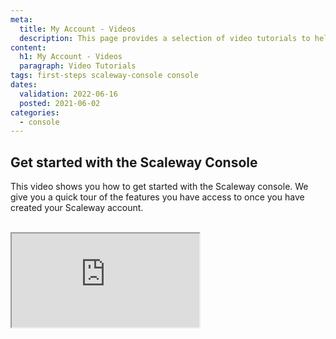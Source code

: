 ```yaml
---
meta:
  title: My Account - Videos
  description: This page provides a selection of video tutorials to help you get started with the Scaleway console.
content:
  h1: My Account - Videos
  paragraph: Video Tutorials
tags: first-steps scaleway-console console
dates:
  validation: 2022-06-16
  posted: 2021-06-02
categories:
  - console
---
```


## Get started with the Scaleway Console

This video shows you how to get started with the Scaleway console. We give you a quick tour of the features you have access to once you have created your Scaleway account.

<br />  
<Iframe src="https://www.youtube.com/embed/bKm9SKO5fYk" title="YouTube video player" />
